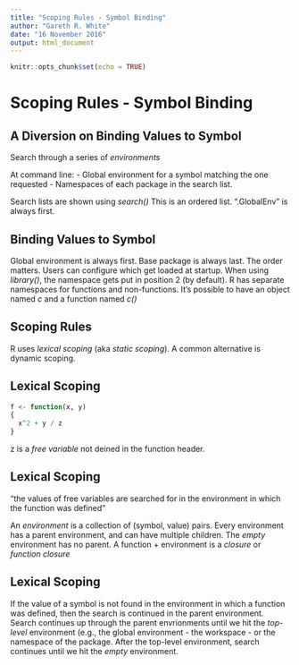 ```yaml
---
title: "Scoping Rules - Symbol Binding"
author: "Gareth R. White"
date: "16 November 2016"
output: html_document
---
```


```r
knitr::opts_chunk$set(echo = TRUE)
```

# Scoping Rules - Symbol Binding

## A Diversion on Binding Values to Symbol
Search through a series of _environments_

At command line:
- Global environment for a symbol matching the one requested
- Namespaces of each package in the search list.

Search lists are shown using _search()_
This is an ordered list.
".GlobalEnv" is always first.

## Binding Values to Symbol
Global environment is always first.
Base package is always last.
The order matters.
Users can configure which get loaded at startup.
When using _library()_, the namespace gets put in position 2 (by default).
R has separate namespaces for functions and non-functions. It's possible to have an object named _c_ and a function named _c()_

## Scoping Rules
R uses _lexical scoping_ (aka _static scoping_). A common alternative is dynamic scoping.

## Lexical Scoping

```r
f <- function(x, y)
{
  x^2 + y / z
}
```

z is a _free variable_ not deined in the function header.

## Lexical Scoping
"the values of free variables are searched for in the environment in which the function was defined"

An _environment_ is a collection of (symbol, value) pairs.
Every environment has a parent environment, and can have multiple children.
The _empty_ environment has no parent.
A function + environment is a _closure_ or _function closure_

## Lexical Scoping
If the value of a symbol is not found in the environment in which a function was defined, then the search is continued in the parent environment.
Search continues up through the parent envrionments until we hit the _top-level_ environment (e.g., the global environment - the workspace - or the namespace of the package.
After the top-level environment, search continues until we hit the _empty_ environment.
